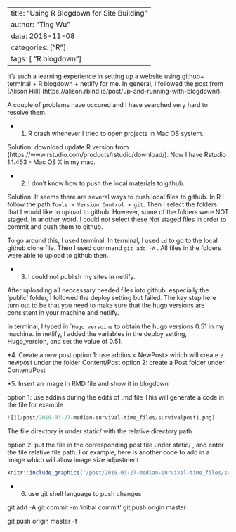 
---
title: "Using R Blogdown for Site Building"
author: "Ting Wu"
date: 2018-11-08
categories: ["R"]
tags: [ "R blogdown"]
---


It's such a learning experience in setting up a website using github+ terminal + R blogdown + netlify for me.  In general, I followed the post from [Alison Hill] (https://alison.rbind.io/post/up-and-running-with-blogdown/). 

A couple of problems have occured and I have searched very hard to resolve them. 

* 1. R crash whenever I tried to open projects in Mac OS system. 

Solution: download update R version from (https://www.rstudio.com/products/rstudio/download/). Now I have Rstudio 1.1.463 - Mac OS X in my mac. 

* 2. I don't know how to push the local materials to github. 

Solution: It seems there are several ways to push local files to github. In R I follow the path ``Tools > Version Control > git``.  Then I select the folders that I would like to upload to github. However, some of the folders were NOT staged. In another word, I could not select these Not staged files in order to commit and push them to github.

To go around this, I used terminal. In terminal, I used `` cd `` to go to the local github clone file. Then I  used command `` git add -A `` .  All files in the folders were able to upload to github then. 

* 3. I could not publish my sites in netlify. 

After uploading all neccessary needed files into github, especially the 'public' folder, I followed the deploy setting but failed. The key step here turn out to be that you need to make sure that the hugo versions are consistent in your machine and netlify.  

In terminal, I typed in `` Hugo versoins` to obtain the hugo versions 0.51 in  my machine. In netlify, I added the variables in the deploy setting,  Hugo_version,  and set the value of 0.51.

*4. Create a new post
option 1: use addins < NewPost>  which will create a newpost under the folder Content/Post
option 2: create a Post folder under Content/Post

*5. Insert an image in RMD file and show it in blogdown

option 1: use addins <Insert image> during the edits of .md file 
This will generate a code in the file for example
```r
![](/post/2019-03-27-median-survival-time_files/survivalpost1.png)  
```
The file directory is under static/ with the relative directory path

option 2: put the file in the corresponding post file under static/  , and enter the file relative file path. For example, here is another code to add in a image which will allow image size adjustment 


```r
knitr::include_graphics("/post/2019-03-27-median-survival-time_files/survivalpost2.png")
```



* 6. use git shell language to push changes 

git add -A
git commit -m 'initial commit'
git push origin master

git push origin master  -f